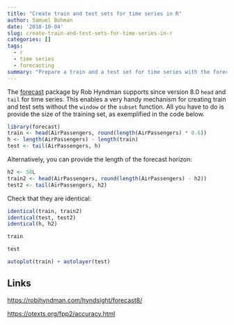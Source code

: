 ```yaml
---
title: "Create train and test sets for time series in R"
author: Samuel Bohman
date: '2018-10-04'
slug: create-train-and-test-sets-for-time-series-in-r
categories: []
tags:
  - r
  - time series
  - forecasting
summary: "Prepare a train and a test set for time series with the forecast package."
---
```


The [forecast](http://pkg.robjhyndman.com/forecast/) package by Rob Hyndman supports since version 8.0 `head` and `tail` for time series. This enables a very handy mechanism for creating train and test sets without the `window` or the `subset` function. All you have to do is provide the size of the training set, as exemplified in the code below. 

```r
library(forecast)
train <- head(AirPassengers, round(length(AirPassengers) * 0.6))
h <- length(AirPassengers) - length(train)
test <- tail(AirPassengers, h)
```

Alternatively, you can provide the length of the forecast horizon:

```r
h2 <- 58L
train2 <- head(AirPassengers, round(length(AirPassengers) - h2))
test2 <- tail(AirPassengers, h2)
```

Check that they are identical:

```r
identical(train, train2)
identical(test, test2)
identical(h, h2)
```

```r
train
```

```r
test
```

```r
autoplot(train) + autolayer(test)
```

## Links

[https://robjhyndman.com/hyndsight/forecast8/](https://robjhyndman.com/hyndsight/forecast8/)

[https://otexts.org/fpp2/accuracy.html](https://otexts.org/fpp2/accuracy.html)
